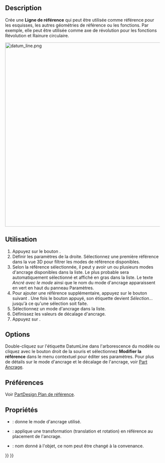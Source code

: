 <languages/>

{{Docnav/fr
|[[PartDesign_Plane/fr|Plan de référence]]
|[[PartDesign_Point/fr|Point de référence]]
|[[PartDesign_Workbench/fr|Atelier PartDesign]]
|IconL=PartDesign_Plane.svg
|IconR=PartDesign_Point.svg
|IconC=Workbench_PartDesign.svg
}}

{{VeryImportantMessage|Cet outil n'est pas disponible dans la {{VersionPlus/fr|1.1}}. Utilisez plutôt [[Part_DatumLine/fr|Part Ligne de référence]].}}

{{GuiCommand/fr
|Name=PartDesign Line
|Name/fr=PartDesign Ligne de référence
|MenuLocation=PartDesign → Créer une référence → Ligne de référence
|Workbenches=[[PartDesign_Workbench/fr|PartDesign]]
|Version=0.17
|SeeAlso=[[PartDesign_Point/fr|PartDesign Point de référence]], [[PartDesign_Plane/fr|Plan de référence]]
}}

==Description==

Crée une '''Ligne de référence''' qui peut être utilisée comme référence pour les esquisses, les autres géométries de référence ou les fonctions. Par exemple, elle peut être utilisée comme axe de révolution pour les fonctions Révolution et Rainure circulaire.

[[File:datum_line.png|600px]]
{{Caption|Deux lignes de référence à travers les coins opposés du cube se rencontrent au centre de la masse.}}

<span id="Usage"></span>
==Utilisation==

# Appuyez sur le bouton {{Button|[[Image:PartDesign_Line.svg|24px]] '''Ligne de référence'''}} .
# Définir les paramètres de la droite. Sélectionnez une première référence dans la vue 3D pour filtrer les modes de référence disponibles.
# Selon la référence sélectionnée, il peut y avoir un ou plusieurs modes d'ancrage disponibles dans la liste. Le plus probable sera automatiquement sélectionné et affiché en gras dans la liste. Le texte ''Ancré avec le mode'' ainsi que le nom du mode d'ancrage apparaissent en vert en haut du panneau Paramètres.
# Pour ajouter une référence supplémentaire, appuyez sur le bouton suivant {{Button|Référence}}. Une fois le bouton appuyé, son étiquette devient ''Sélection...'' jusqu'à ce qu'une sélection soit faite.
# Sélectionnez un mode d'ancrage dans la liste.
# Définissez les valeurs de décalage d'ancrage.
# Appuyez sur {{Button|OK}}.

==Options==

Double-cliquez sur l'étiquette DatumLine dans l'arborescence du modèle ou cliquez avec le bouton droit de la souris et sélectionnez '''Modifier la référence''' dans le menu contextuel pour éditer ses paramètres. Pour plus de détails sur le mode d'ancrage et le décalage de l'ancrage, voir [[Part_EditAttachment/fr|Part Ancrage]].

<span id="Preferences"></span>
==Préférences==

Voir [[PartDesign_Plane/fr#Préférences|PartDesign Plan de référence]].

<span id="Properties"></span>
==Propriétés==

* {{PropertyData|MapMode}}: donne le mode d'ancrage utilisé.
* {{PropertyData|Attachment Offset}}: applique une transformation (translation et rotation) en référence au placement de l'ancrage.
* {{PropertyData|Label}}: nom donné à l'objet, ce nom peut être changé à la convenance.


{{Docnav/fr
|[[PartDesign_Plane/fr|Plan de référence]]
|[[PartDesign_Point/fr|Point de référence]]
|[[PartDesign_Workbench/fr|Atelier PartDesign]]
|IconL=PartDesign_Plane.svg
|IconR=PartDesign_Point.svg
|IconC=Workbench_PartDesign.svg
}}

{{PartDesign Tools navi{{#translation:}}}}
{{Userdocnavi{{#translation:}}}}
